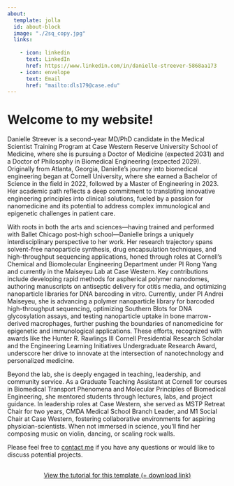 ```yaml
---
about:
  template: jolla
  id: about-block
  image: "./2sq_copy.jpg"
  links:
    
    - icon: linkedin
      text: LinkedIn
      href: https://www.linkedin.com/in/danielle-streever-5868aa173
    - icon: envelope
      text: Email
      href: "mailto:dls179@case.edu"  
---
```


::: {#about-block}
:::

# Welcome to my website!

Danielle Streever is a second-year MD/PhD candidate in the Medical Scientist Training Program at Case Western Reserve University School of Medicine, where she is pursuing a Doctor of Medicine (expected 2031) and a Doctor of Philosophy in Biomedical Engineering (expected 2029). Originally from Atlanta, Georgia, Danielle's journey into biomedical engineering began at Cornell University, where she earned a Bachelor of Science in the field  in 2022, followed by a Master of Engineering in 2023. Her academic path reflects a deep commitment to translating innovative engineering principles into clinical solutions, fueled by a passion for nanomedicine and its potential to address complex immunological and epigenetic challenges in patient care.

With roots in both the arts and sciences—having trained and performed with Ballet Chicago post-high school—Danielle brings a uniquely interdisciplinary perspective to her work. Her research trajectory spans solvent-free nanoparticle synthesis, drug encapsulation techniques, and high-throughput sequencing applications, honed through roles at Cornell's Chemical and Biomolecular Engineering Department under PI Rong Yang and currently in the Maiseyeu Lab at Case Western. Key contributions include developing rapid methods for aspherical polymer nanodomes, authoring manuscripts on antiseptic delivery for otitis media, and optimizing nanoparticle libraries for DNA barcoding in vitro. Currently, under PI Andrei Maiseyeu, she is advancing a polymer nanoparticle library for barcoded high-throughput sequencing, optimizing Southern Blots for DNA glycosylation assays, and testing nanoparticle uptake in bone marrow-derived macrophages, further pushing the boundaries of nanomedicine for epigenetic and immunological applications. These efforts, recognized with awards like the Hunter R. Rawlings III Cornell Presidential Research Scholar and the Engineering Learning Initiatives Undergraduate Research Award, underscore her drive to innovate at the intersection of nanotechnology and personalized medicine.

Beyond the lab, she is deeply engaged in teaching, leadership, and community service. As a Graduate Teaching Assistant at Cornell for courses in Biomedical Transport Phenomena and Molecular Principles of Biomedical Engineering, she mentored students through lectures, labs, and project guidance. In leadership roles at Case Western, she served as MSTP Retreat Chair for two years, CMDA Medical School Branch Leader, and M1 Social Chair at Case Western, fostering collaborative environments for aspiring physician-scientists. When not immersed in science, you'll find her composing music on violin, dancing, or scaling rock walls.

Please feel free to [contact me](mailto:dls179@case.edu) if you have any questions or would like to discuss potential projects.

```{=html}
<div  style="margin: 30px; text-align: center;">
<a class="btn btn-primary" href="https://www.marvinschmitt.com/blog/website-tutorial-quarto/" role="button" target="_blank" style="padding: 15px 30px;">View the tutorial for this template (+ download link)</a>
</div>
```

